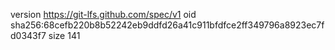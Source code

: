 version https://git-lfs.github.com/spec/v1
oid sha256:68cefb220b8b52242eb9ddfd26a41c911bfdfce2ff349796a8923ec7fd0343f7
size 141
